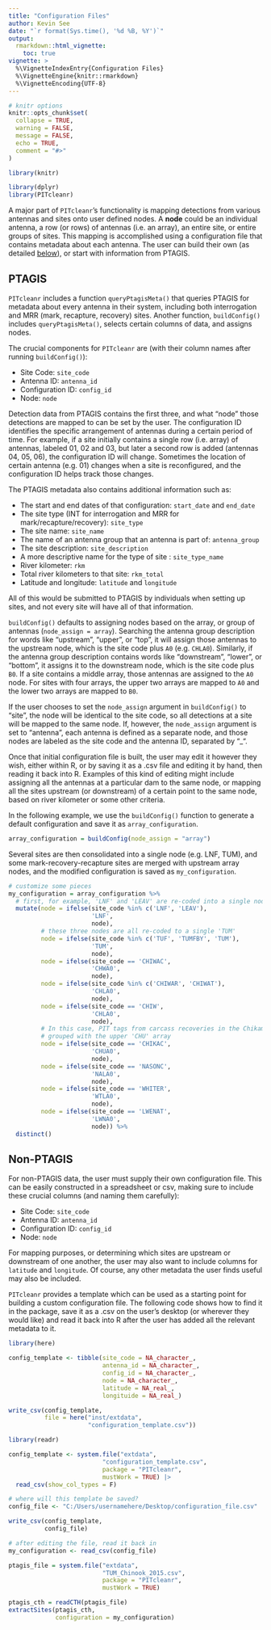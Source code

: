 ```yaml
---
title: "Configuration Files"
author: Kevin See
date: "`r format(Sys.time(), '%d %B, %Y')`"
output: 
  rmarkdown::html_vignette:
    toc: true
vignette: >
  %\VignetteIndexEntry{Configuration Files}
  %\VignetteEngine{knitr::rmarkdown}
  %\VignetteEncoding{UTF-8}
---
```


```r
# knitr options
knitr::opts_chunk$set(
  collapse = TRUE,
  warning = FALSE,
  message = FALSE,
  echo = TRUE,
  comment = "#>"
)

library(knitr)
```


```r
library(dplyr)
library(PITcleanr)
```

A major part of `PITcleanr`'s functionality is mapping detections from various antennas and sites onto user defined nodes. A **node** could be an individual antenna, a row (or rows) of antennas (i.e. an array), an entire site, or entire groups of sites. This mapping is accomplished using a configuration file that contains metadata about each antenna. The user can build their own (as detailed [below](#nonptagis)), or start with information from PTAGIS. 

## PTAGIS

`PITcleanr` includes a function `queryPtagisMeta()` that queries PTAGIS for metadata about every antenna in their system, including both interrogation and MRR (mark, recapture, recovery) sites. Another function, `buildConfig()` includes `queryPtagisMeta()`, selects certain columns of data, and assigns nodes. 

The crucial components for `PITcleanr` are (with their column names after running `buildConfig()`):

* Site Code: `site_code`
* Antenna ID: `antenna_id`
* Configuration ID: `config_id`
* Node: `node`

Detection data from PTAGIS contains the first three, and what "node" those detections are mapped to can be set by the user. The configuration ID identifies the specific arrangement of antennas during a certain period of time. For example, if a site initially contains a single row (i.e. array) of antennas, labeled 01, 02 and 03, but later a second row is added (antennas 04, 05, 06), the configuration ID will change. Sometimes the location of certain antenna (e.g. 01) changes when a site is reconfigured, and the configuration ID helps track those changes. 

The PTAGIS metadata also contains additional information such as:

* The start and end dates of that configuration: `start_date` and `end_date`
* The site type (INT for interrogation and MRR for mark/recapture/recovery): `site_type`
* The site name: `site_name`
* The name of an antenna group that an antenna is part of: `antenna_group`
* The site description: `site_description`
* A more descriptive name for the type of site : `site_type_name`
* River kilometer: `rkm`
* Total river kilometers to that site: `rkm_total`
* Latitude and longitude: `latitude` and `longitude`

All of this would be submitted to PTAGIS by individuals when setting up sites, and not every site will have all of that information. 

`buildConfig()` defaults to assigning nodes based on the array, or group of antennas (`node_assign = array`). Searching the antenna group description for words like "upstream", "upper", or "top", it will assign those antennas to the upstream node, which is the site code plus `A0` (e.g. `CHLA0`). Similarly, if the antenna group description contains words like "downstream", "lower", or "bottom", it assigns it to the downstream node, which is the site code plus `B0`. If a site contains a middle array, those antennas are assigned to the `A0` node. For sites with four arrays, the upper two arrays are mapped to `A0` and the lower two arrays are mapped to `B0`. 

If the user chooses to set the `node_assign` argument in `buildConfig()` to "site", the node will be identical to the site code, so all detections at a site will be mapped to the same node. If, however, the `node_assign` argument is set to "antenna", each antenna is defined as a separate node, and those nodes are labeled as the site code and the antenna ID, separated by "_". 

Once that initial configuration file is built, the user may edit it however they wish, either within R, or by saving it as a .csv file and editing it by hand, then reading it back into R. Examples of this kind of editing might include assigning all the antennas at a particular dam to the same node, or mapping all the sites upstream (or downstream) of a certain point to the same node, based on river kilometer or some other criteria. 

In the following example, we use the `buildConfig()` function to generate a default configuration and save it as `array_configuration`. 

```r
array_configuration = buildConfig(node_assign = "array")
```

Several sites are then consolidated into a single node (e.g. LNF, TUM), and some mark-recovery-recapture sites are merged with upstream array nodes, and the modified configuration is saved as `my_configuration`. 

```r
# customize some pieces
my_configuration = array_configuration %>%
  # first, for example, 'LNF' and 'LEAV' are re-coded into a single node 'LNF'
  mutate(node = ifelse(site_code %in% c('LNF', 'LEAV'),
                       'LNF',
                       node),
         # these three nodes are all re-coded to a single 'TUM'
         node = ifelse(site_code %in% c('TUF', 'TUMFBY', 'TUM'),
                       'TUM',
                       node),
         node = ifelse(site_code == 'CHIWAC',
                       'CHWA0',
                       node),
         node = ifelse(site_code %in% c('CHIWAR', 'CHIWAT'),
                       'CHLA0',
                       node),
         node = ifelse(site_code == 'CHIW',
                       'CHLA0',
                       node),
         # In this case, PIT tags from carcass recoveries in the Chikamin River are
         # grouped with the upper 'CHU' array
         node = ifelse(site_code == 'CHIKAC',
                       'CHUA0',
                       node),
         node = ifelse(site_code == 'NASONC',
                       'NALA0',
                       node),
         node = ifelse(site_code == 'WHITER',
                       'WTLA0',
                       node),
         node = ifelse(site_code == 'LWENAT',
                       'LWNA0',
                       node)) %>%
  distinct()
```

## Non-PTAGIS {#nonptagis}

For non-PTAGIS data, the user must supply their own configuration file. This can be easily constructed in a spreadsheet or csv, making sure to include these crucial columns (and naming them carefully):

* Site Code: `site_code`
* Antenna ID: `antenna_id`
* Configuration ID: `config_id`
* Node: `node`

For mapping purposes, or determining which sites are upstream or downstream of one another, the user may also want to include columns for `latitude` and `longitude`. Of course, any other metadata the user finds useful may also be included. 

`PITcleanr` provides a template which can be used as a starting point for building a custom configuration file. The following code shows how to find it in the package, save it as a .csv on the user's desktop (or wherever they would like) and read it back into R after the user has added all the relevant metadata to it. 

```r
library(here)

config_template <- tibble(site_code = NA_character_,
                          antenna_id = NA_character_,
                          config_id = NA_character_,
                          node = NA_character_,
                          latitude = NA_real_,
                          longituide = NA_real_)

write_csv(config_template,
          file = here("inst/extdata",
                      "configuration_template.csv"))


```

```r
library(readr)

config_template <- system.file("extdata", 
                          "configuration_template.csv", 
                          package = "PITcleanr",
                          mustWork = TRUE) |> 
  read_csv(show_col_types = F)

# where will this template be saved?
config_file <- "C:/Users/usernamehere/Desktop/configuration_file.csv"

write_csv(config_template,
          config_file)

# after editing the file, read it back in
my_configuration <- read_csv(config_file)

```


```r
ptagis_file = system.file("extdata", 
                          "TUM_Chinook_2015.csv", 
                          package = "PITcleanr",
                          mustWork = TRUE)

ptagis_cth = readCTH(ptagis_file)
extractSites(ptagis_cth,
             configuration = my_configuration)
```
